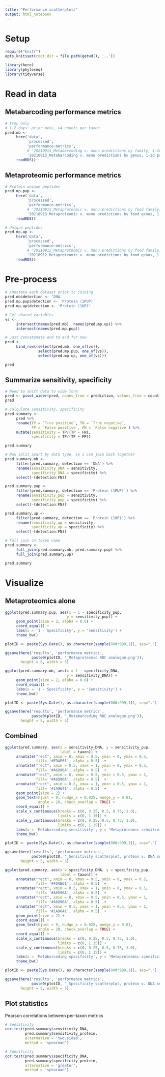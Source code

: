 ```yaml
---
title: "Performance scatterplots"
output: html_notebook
---
```


# Setup

```r
require("knitr")
opts_knit$set(root.dir = file.path(getwd(), '..'))
```

```r
library(here) 
library(phyloseq) 
library(tidyverse) 
```

# Read in data

## Metabarcoding performance metrics

```r
# trnL only
# 1-2 days' prior menu, >4 counts per taxon
pred.mb <- 
     here('data', 
          'processed',
          'performance-metrics',
          # '20210913_Metabarcoding v. menu predictions by family, 1-2d prior, >4 counts per taxon filter, no intake filter.rds') %>%
          '20210913_Metabarcoding v. menu predictions by genus, 1-2d prior, >4 counts per taxon filter, no intake filter.rds') %>%
     readRDS()
```

## Metaproteomic performance metrics

```r
# Protein unique peptides
pred.mp.pup <- 
     here('data', 
          'processed', 
          'performance-metrics',
          # '20210913_Metaproteomic v. menu predictions by food family, 1-2d prior, >4 counts per taxon filter, no intake filter, v2 analysis.rds') %>%
          '20210913_Metaproteomic v. menu predictions by food genus, 1-2d prior, >4 counts per taxon filter, no intake filter, v2 analysis.rds') %>% 
     readRDS()
```

```r
# Unique peptides
pred.mp.up <- 
     here('data', 
          'processed',
          'performance-metrics',
          # '20210912_Metaproteomic v. menu predictions by food family, 1-2d prior, >4 counts per taxon filter, v3 analysis.rds') %>%
          '20210912_Metaproteomic v. menu predictions by food genus, 1-2d prior, >4 counts per taxon filter, no intake filter, v3 analysis.rds') %>% 
     readRDS()
```

# Pre-process

```r
# Annotate each dataset prior to joining
pred.mb$detection <- 'DNA'
pred.mp.pup$detection <- 'Protein (1PUP)'
pred.mp.up$detection <- 'Protein (1UP)'

# Get shared variables
vs <- 
     intersect(names(pred.mb), names(pred.mp.up)) %>% 
     intersect(names(pred.mp.pup))

# Just concatenate end to end for now
pred <- 
     bind_rows(select(pred.mb, one_of(vs)),
               select(pred.mp.pup, one_of(vs)),
               select(pred.mp.up, one_of(vs))) 

pred
```
## Summarize sensitivity, specificity

```r
# Need to shift data to wide form
pred <- pivot_wider(pred, names_from = prediction, values_from = count)
pred
```
```r
# Calculate sensitivity, specificity
pred.summary <- 
     pred %>% 
     rename(TP = `True positive`, TN = `True negative`,
            FP = `False positive`, FN = `False negative`) %>% 
     mutate(sensitivity = TP/(TP + FN), 
            specificity = TP/(TP + FP))

pred.summary
```
```r
# Now split apart by data type, so I can join back together
pred.summary.mb <- 
     filter(pred.summary, detection == 'DNA') %>% 
     rename(sensitivity_DNA = sensitivity,
            specificity_DNA = specificity) %>% 
     select(-(detection:FN))

pred.summary.pup <- 
     filter(pred.summary, detection == 'Protein (1PUP)') %>% 
     rename(sensitivity_pup = sensitivity,
            specificity_pup = specificity) %>% 
     select(-(detection:FN))

pred.summary.up <- 
     filter(pred.summary, detection == 'Protein (1UP)') %>% 
     rename(sensitivity_up = sensitivity,
            specificity_up = specificity) %>% 
     select(-(detection:FN))

# Full join on taxon name
pred.summary <- 
     full_join(pred.summary.mb, pred.summary.pup) %>% 
     full_join(pred.summary.up)

pred.summary
```
# Visualize 

## Metaproteomics alone

```r
ggplot(pred.summary.pup, aes(x = 1 - specificity_pup,
                            y = sensitivity_pup)) +
     geom_point(size = 2, alpha = 0.6) +
     coord_equal() +
     labs(x = '1 - Specificity', y = 'Sensitivity') +
     theme_bw()

plotID <- paste(Sys.Date(), as.character(sample(000:999,1)), sep=".")

ggsave(here('results', 'performance metrics', 
            paste0(plotID, '_Metaproteomic ROC analogue.png')),
       height = 5, width = 5)
```

```r
ggplot(pred.summary.mb, aes(x = 1 - specificity_DNA,
                            y = sensitivity_DNA)) +
     geom_point(size = 2, alpha = 0.6) +
     coord_equal() +
     labs(x = '1 - Specificity', y = 'Sensitivity') +
     theme_bw()

plotID <- paste(Sys.Date(), as.character(sample(000:999,1)), sep=".")

ggsave(here('results', 'performance metrics', 
            paste0(plotID, '_Metabarcoding ROC analogue.png')),
       height = 5, width = 5)
```
## Combined

```r
ggplot(pred.summary, aes(x = sensitivity_DNA, y = sensitivity_pup,
                         label = taxon)) +
     annotate("rect", xmin = 0, xmax = 0.5, ymin = 0, ymax = 0.5, 
              fill= '#FDAE61', alpha = 0.5)  + 
     annotate("rect", xmin = 0.5, xmax = 1, ymin = 0, ymax = 0.5, 
              fill= '#A6D96A', alpha = 0.5)  + 
     annotate("rect", xmin = 0, xmax = 0.5, ymin = 0.5, ymax = 1, 
              fill= '#A6D96A', alpha = 0.5)  + 
     annotate("rect", xmin = 0.5, xmax = 1, ymin = 0.5, ymax = 1, 
              fill= '#1A9641', alpha = 0.5)  +
     geom_point(size = 2) +
     geom_text(hjust = 0, nudge_x = 0.025, nudge_y = 0.01,
               angle = 20, check_overlap = TRUE) +
     coord_equal() +
     scale_x_continuous(breaks = c(0, 0.25, 0.5, 0.75, 1.0),
                        limits = c(0, 1.15)) +
     scale_y_continuous(breaks = c(0, 0.25, 0.5, 0.75, 1.0),
                        limits = c(0, 1.15)) +
     labs(x = 'Metabarcoding sensitivity', y = 'Metaproteomic sensitivity (PUP)') +
     theme_bw()

plotID <- paste(Sys.Date(), as.character(sample(000:999,1)), sep=".")

ggsave(here('results', 'performance metrics', 
            paste0(plotID, '_Sensitivity scatterplot, protein v. DNA compared to menu (genus level).png')),
       height = 5, width = 5)
```

```r
ggplot(pred.summary, aes(x = specificity_DNA, y = specificity_pup,
                         label = taxon)) +
     annotate("rect", xmin = 0, xmax = 0.5, ymin = 0, ymax = 0.5, 
              fill= '#FDAE61', alpha = 0.5)  + 
     annotate("rect", xmin = 0.5, xmax = 1, ymin = 0, ymax = 0.5, 
              fill= '#A6D96A', alpha = 0.5)  + 
     annotate("rect", xmin = 0, xmax = 0.5, ymin = 0.5, ymax = 1, 
              fill= '#A6D96A', alpha = 0.5)  + 
     annotate("rect", xmin = 0.5, xmax = 1, ymin = 0.5, ymax = 1, 
              fill= '#1A9641', alpha = 0.5)  +
     geom_point(size = 2) +
     coord_equal() +
     geom_text(hjust = 0, nudge_x = 0.025, nudge_y = 0.01,
               angle = 20, check_overlap = TRUE) +
     coord_equal() +
     scale_x_continuous(breaks = c(0, 0.25, 0.5, 0.75, 1.0),
                        limits = c(0, 1.15)) +
     scale_y_continuous(breaks = c(0, 0.25, 0.5, 0.75, 1.0),
                        limits = c(0, 1.15)) +
     labs(x = 'Metabarcoding specificity', y = 'Metaproteomic specificity (PUP)') +
     theme_bw()

plotID <- paste(Sys.Date(), as.character(sample(000:999,1)), sep=".")

ggsave(here('results', 'performance metrics', 
            paste0(plotID, '_Specificity scatterplot, protein v. DNA compared to menu.png')),
       height = 5, width = 5)
```

## Plot statistics

Pearson correlations between per-taxon metrics
```r
# Sensitivity
cor.test(pred.summary$sensitivity_DNA,
         pred.summary$sensitivity_protein,
         alternative = 'two.sided',
         method = 'spearman')
```

```r
# Specificity
cor.test(pred.summary$specificity_DNA,
         pred.summary$specificity_protein,
         alternative = 'greater', 
         method = 'spearman')
```

